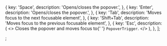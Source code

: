   {
    key: 'Space',
    description: 'Opens/closes the popover.',
  },
  {
    key: 'Enter',
    description: 'Opens/closes the popover.',
  },
  {
    key: 'Tab',
    description: 'Moves focus to the next focusable element',
  },
  {
    key: 'Shift+Tab',
    description: 'Moves focus to the previous focusable element',
  },
  {
    key: 'Esc',
    description: (
      <>
        Closes the popover and moves focus to{' '}
        <code className="cell-accessibility-code">PopoverTrigger</code>.
      </>
    ),
  },
];

;
